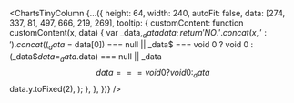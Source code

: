 <ChartsTinyColumn {...({
    height: 64,
    width: 240,
    autoFit: false,
    data: [274, 337, 81, 497, 666, 219, 269],
    tooltip: {
      customContent: function customContent(x, data) {
        var _data$, _data$$data;
        return 'NO.'
          .concat(x, ': ')
          .concat(
            (_data$ = data[0]) === null || _data$ === void 0
              ? void 0
              : (_data$$data = _data$.data) === null || _data$$data === void 0
              ? void 0
              : _data$$data.y.toFixed(2),
          );
      },
    },
})} />
